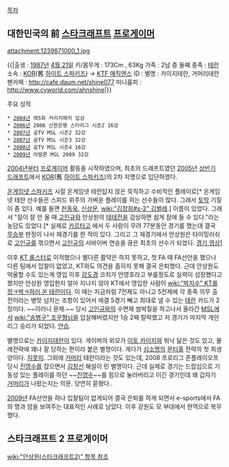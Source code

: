[[목차]]

== 대한민국의 前 [[스타크래프트]] [[프로게이머]] ==
attachment:1239871000_1.jpg

{{|출생 : [[1987년]] [[4월 21일]]
키/몸무게 : 173Cm , 63Kg
가족 : 2남 중 둘째
종족 : [[테란]]
소속 : [[KOR]](舊 [[하이트 스파키즈]]) → [[KTF 매직엔스]]
ID : {{{Shine[Name]}}}
별명 : 카이지테란, 거머리테란
팬카페 : http://cafe.daum.net/shine077
미니홈피 : http://www.cyworld.com/ahnshine|}}

주요 성적
 * [[2004년]] 제5회 커리지매치 입상
 * [[2006년]] 2006 신한은행 스타리그 시즌2 16강
 * [[2007년]] 곰TV MSL 시즌2 32강
 * [[2007년]] 곰TV MSL 시즌3 32강
 * [[2008년]] 곰TV MSL 시즌4 16강
 * [[2009년]] 아발론 MSL 2009 32강

[[2004년]]부터 [[프로게이머]] 활동을 시작하였으며, 최초의 드래프트였던 [[2005년]] [http://game.donga.com/23489/ 상반기 드래프트]에서 [[KOR]](舊 [[하이트 스파키즈]])의 2차 지명으로 입단하였다.

[[온게임넷 스파키즈]] 시절 온게임넷 테란답지 않은 묵직하고 수비적인 플레이로[* 온게임넷 테란 선수들은 스피드 위주의 가벼운 플레이를 하는 선수들이 많다. 그래서 [[토막]] 기질이 좀 있다. 예를 들면 [[한동욱]], [[신상문]], [[wiki:"김창희#s-2" 김벌레]].] 이름이 있었다. 그래서 "잠이 잘 안 올 때 [[고인규]]와 안상원의 [[테테전]]을 감상하면 쉽게 잠에 들 수 있다."라는 농담도 있었다.[* 실제로 [[카르타고]] 에서 두 사람이 무려 77분동안 경기를 했는데 결국 [[무승부]] 판정이 나서 재경기를 한 적이 있다. 그리고 그 재경기에서 안상원은 타이밍러쉬로 [[고인규]]를 꺾으면서 [[고인규]]의 서바이버 연승을 끊은 최초의 선수가 되었다. [http://blog.naver.com/chldlfdnd123/100195968028 경기 영상]]

이후 [[KT 롤스터]]로 이적했으나 별다른 활약은 하지 못하고, 첫 FA 때 FA선언을 했으나 다른 팀에서 입찰이 없었고, KT와도 의견을 좁히지 못해 결국 은퇴했다. 근데 안상원도 억울할 수도 있는게 영입 이후 [[강도경]] 코치가 안영호라고 부를정도로 실력이 성장했다고 했지만 안상원 영입한지 얼마 지나지 않아 KT에서 영입한 사람이 [[wiki:"박지수" KT를 정ㅋ벅ㅋ하러 온 테란]]이다. 이 때는 지금처럼 7전제도 아니고 5전제에 각 종족 의무 출전이라는 병맛 넘치는 조항이 있어서 에결 5경기 빼고 최대로 낼 수 있는 [[테란]] 카드가 2장이다. ~~이러니 문제.~~ 당시 [[고인규]]와의 수면제 쌈박질을 하고나서 올라간 [[MSL]]에서 [[wiki:"송병구" 조꾸형님]]을 압살해버렸지만 1승 2패 탈락했고 저 경기가 마지막 개인리그 승리가 되었다. [[안습]].

별명으로는 [[카이지]]테란이 있다. 게이머의 외모가 [[이토 카이지]]와 워낙 닮은 것도 있고, 몰래전략에 꽤나 잘 당하는 편이라 붙은 별명이다. 게다가 [[심소명]]의 [[몬티홀]] 전략의 첫 희생양이다. [[지못미]]. 그외에 [[거머리]] 테란이라는 것도 있는데, 2008 프로리그 준플레이오프 당시 [[진영수]]를 잡으면서 [[김창선]] 해설이 민 별명이다. 근데 실제로 경기는 드랍십으로 기동성 있는 플레이를 하던 ~~[[진영수]]~~를 힘으로 눌러버리고 이긴 경기인데 왜 갑자기 [[거머리]]가 나왔는지는 의문. 당연히 묻혔다..

[[2009년]] FA선언을 하나 입찰팀이 없게되어 결국 은퇴를 하게 되면서 e-sports에서 FA의 명과 암을 보여주는 대표적인 사례로 남았다. 이후 강원도 모 부대에서 현역으로 복무했다.
== 스타크래프트 2 프로게이머 ==
[[wiki:"안상원(스타크래프트2)" 항목 참조]]
